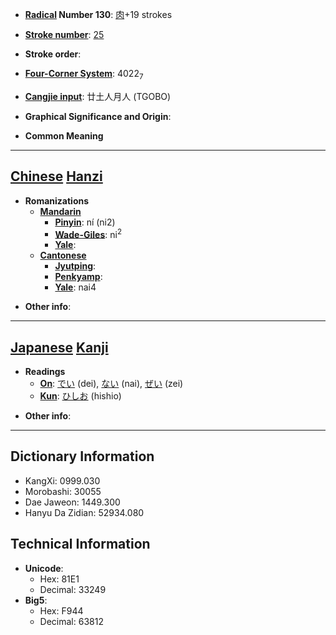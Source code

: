 * '''[[Wiktionary:Chinese radical index| Radical]] Number 130''': [[Wiktionary:Chinese radical index 肉|肉]]+19 strokes

* '''[[Wiktionary:Chinese total strokes index|Stroke number]]''': [[Wiktionary:Chinese total strokes index 25|25]]

* '''Stroke order''': 

* '''[[Wiktionary:Chinese four corner index|Four-Corner System]]''': 4022<sub>7</sub>

* '''[[Wiktionary:Chinese Cangjie index|Cangjie input]]''': 廿土人月人 (TGOBO)

* '''Graphical Significance and Origin''': 

* '''Common Meaning'''

----

== [[Chinese]] [[Hanzi]] ==

* '''Romanizations'''
** '''[[Mandarin]]'''
*** '''[[Pinyin]]''': ní (ni2)
*** '''[[Wade-Giles]]''': ni<sup>2</sup>
*** '''[[Yale]]''': 
** '''[[Cantonese]]'''
*** '''[[Jyutping]]''':
*** '''[[Penkyamp]]''': 
*** '''[[Yale]]''': nai4

* '''Other info''': 

----

== [[Japanese]] [[Kanji]] ==

* '''Readings'''
** '''[[On]]''': [[でい]] (dei), [[ない]] (nai), [[ぜい]] (zei)
** '''[[Kun]]''': [[ひしお]] (hishio)

* '''Other info''':  

----

== Dictionary Information ==

* KangXi: 0999.030
* Morobashi: 30055
* Dae Jaweon: 1449.300
* Hanyu Da Zidian: 52934.080

== Technical Information ==

* '''Unicode''':
** Hex: 81E1
** Decimal: 33249
* '''Big5''':
** Hex: F944
** Decimal: 63812